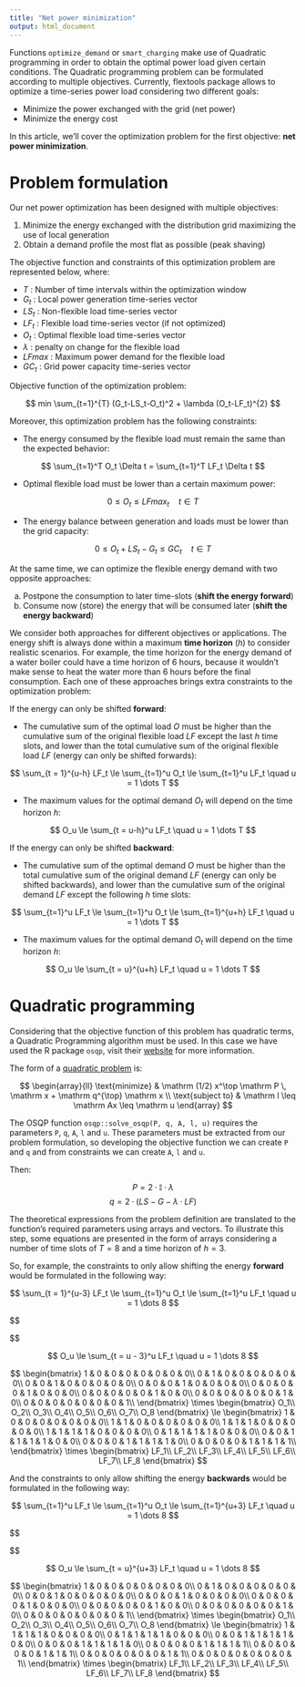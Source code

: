 ```yaml
---
title: "Net power minimization"
output: html_document
---
```


Functions `optimize_demand` or `smart_charging` make use of Quadratic programming in order to obtain the optimal power load given certain conditions. The Quadratic programming problem can be formulated according to multiple objectives. Currently, flextools package allows to optimize a time-series power load considering two different goals:

* Minimize the power exchanged with the grid (net power)
* Minimize the energy cost

In this article, we'll cover the optimization problem for the first objective: **net power minimization**.


# Problem formulation

Our net power optimization has been designed with multiple objectives:

1. Minimize the energy exchanged with the distribution grid maximizing the use of local generation
2. Obtain a demand profile the most flat as possible (peak shaving)
  
The objective function and constraints of this optimization problem are represented below, where:

- $T$ : Number of time intervals within the optimization window
- $G_t$ : Local power generation time-series vector
- $LS_t$ : Non-flexible load time-series vector
- $LF_t$ : Flexible load time-series vector (if not optimized)
- $O_t$ : Optimal flexible load time-series vector
- $\lambda$ : penalty on change for the flexible load
- $LFmax$ : Maximum power demand for the flexible load
- $GC_t$ : Grid power capacity time-series vector

Objective function of the optimization problem:

$$
min \sum_{t=1}^{T} (G_t-LS_t-O_t)^2 + \lambda (O_t-LF_t)^{2}
$$


Moreover, this optimization problem has the following constraints:
  
* The energy consumed by the flexible load must remain the same than the expected behavior:

$$
\sum_{t=1}^T O_t \Delta t = \sum_{t=1}^T LF_t \Delta t
$$

* Optimal flexible load must be lower than a certain maximum power:

$$
0 \le O_t \le LFmax_t \quad t \in T
$$

* The energy balance between generation and loads must be lower than the grid capacity:

$$
0 \le O_t + LS_t - G_t \le GC_t \quad t \in T
$$

At the same time, we can optimize the flexible energy demand with two opposite approaches:

a. Postpone the consumption to later time-slots (**shift the energy forward**)
b. Consume now (store) the energy that will be consumed later (**shift the energy backward**)

We consider both approaches for different objectives or applications. The energy shift is always done within a maximum **time horizon** ($h$) to consider realistic scenarios. For example, the time horizon for the energy demand of a water boiler could have a time horizon of 6 hours, because it wouldn't make sense to heat the water more than 6 hours before the final consumption. Each one of these approaches brings extra constraints to the optimization problem:

If the energy can only be shifted **forward**:

* The cumulative sum of the optimal load $O$ must be higher than the cumulative sum of the original flexible load $LF$ except the last $h$ time slots, and lower than the total cumulative sum of the original flexible load $LF$ (energy can only be shifted forwards):
    
$$
\sum_{t = 1}^{u-h} LF_t \le \sum_{t=1}^u O_t \le \sum_{t=1}^u LF_t \quad u = 1 \dots T
$$

* The maximum values for the optimal demand $O_t$ will depend on the time horizon $h$:

$$
O_u \le \sum_{t = u-h}^u LF_t \quad u = 1 \dots T
$$


If the energy can only be shifted **backward**:

* The cumulative sum of the optimal demand $O$ must be higher than the total cumulative sum of the original demand $LF$ (energy can only be shifted backwards), and lower than the cumulative sum of the original demand $LF$ except the following $h$ time slots:
    
$$
\sum_{t=1}^u LF_t \le \sum_{t=1}^u O_t \le \sum_{t=1}^{u+h} LF_t \quad u = 1 \dots T
$$

* The maximum values for the optimal demand $O_t$ will depend on the time horizon $h$:

$$
O_u \le \sum_{t = u}^{u+h} LF_t \quad u = 1 \dots T
$$


# Quadratic programming
  
Considering that the objective function of this problem has quadratic terms, a Quadratic Programming algorithm must be used. In this case we have used the R package `osqp`, visit their [website](https://osqp.org/) for more information.

The form of a [quadratic problem](https://osqp.org/docs/solver/index.html) is:

$$
  \begin{array}{ll} 
  \text{minimize} & \mathrm (1/2) x^\top \mathrm P \, \mathrm x + \mathrm q^{\top} \mathrm x \\ 
  \text{subject to} & \mathrm l \leq \mathrm Ax \leq \mathrm u
  \end{array}
$$

The OSQP function `osqp::solve_osqp(P, q, A, l, u)` requires the parameters `P`, `q`, `A`, `l` and `u`. These parameters must be extracted from our problem formulation, so developing the objective function we can create `P` and `q` and from constraints we can create `A`, `l` and `u`.

Then:

$$
P = 2 · \mathbb{I} · \lambda
$$
$$
q = 2 · (LS - G - \lambda·LF)
$$


The theoretical expressions from the problem definition are translated to the function's required parameters using arrays and vectors. To illustrate this step, some equations are presented in the form of arrays considering a number of time slots of $T=8$ and a time horizon of $h=3$.

So, for example, the constraints to only allow shifting the energy **forward** would be formulated in the following way:

$$
\sum_{t = 1}^{u-3} LF_t \le \sum_{t=1}^u O_t \le \sum_{t=1}^u LF_t \quad u = 1 \dots 8
$$

$$
\begin{bmatrix}
0 & 0 & 0 & 0 & 0 & 0 & 0 & 0\\
0 & 0 & 0 & 0 & 0 & 0 & 0 & 0\\
0 & 0 & 0 & 0 & 0 & 0 & 0 & 0\\
1 & 0 & 0 & 0 & 0 & 0 & 0 & 0\\
1 & 1 & 0 & 0 & 0 & 0 & 0 & 0\\
1 & 1 & 1 & 0 & 0 & 0 & 0 & 0\\
1 & 1 & 1 & 1 & 0 & 0 & 0 & 0\\
1 & 1 & 1 & 1 & 1 & 0 & 0 & 0\\
\end{bmatrix}
\times
\begin{bmatrix}
LF_1\\
LF_2\\
LF_3\\
LF_4\\
LF_5\\
LF_6\\
LF_7\\
LF_8
\end{bmatrix}

\le

\begin{bmatrix}
1 & 0 & 0 & 0 & 0 & 0 & 0 & 0\\
1 & 1 & 0 & 0 & 0 & 0 & 0 & 0\\
1 & 1 & 1 & 0 & 0 & 0 & 0 & 0\\
1 & 1 & 1 & 1 & 0 & 0 & 0 & 0\\
1 & 1 & 1 & 1 & 1 & 0 & 0 & 0\\
1 & 1 & 1 & 1 & 1 & 1 & 0 & 0\\
1 & 1 & 1 & 1 & 1 & 1 & 1 & 0\\
1 & 1 & 1 & 1 & 1 & 1 & 1 & 1\\
\end{bmatrix}
\times
\begin{bmatrix}
O_1\\
O_2\\
O_3\\
O_4\\
O_5\\
O_6\\
O_7\\
O_8
\end{bmatrix}

\le

\begin{bmatrix}
1 & 0 & 0 & 0 & 0 & 0 & 0 & 0\\
1 & 1 & 0 & 0 & 0 & 0 & 0 & 0\\
1 & 1 & 1 & 0 & 0 & 0 & 0 & 0\\
1 & 1 & 1 & 1 & 0 & 0 & 0 & 0\\
1 & 1 & 1 & 1 & 1 & 0 & 0 & 0\\
1 & 1 & 1 & 1 & 1 & 1 & 0 & 0\\
1 & 1 & 1 & 1 & 1 & 1 & 1 & 0\\
1 & 1 & 1 & 1 & 1 & 1 & 1 & 1\\
\end{bmatrix}
\times
\begin{bmatrix}
LF_1\\
LF_2\\
LF_3\\
LF_4\\
LF_5\\
LF_6\\
LF_7\\
LF_8
\end{bmatrix}
$$

$$
O_u \le \sum_{t = u - 3}^u LF_t \quad u = 1 \dots 8
$$

$$
\begin{bmatrix}
1 & 0 & 0 & 0 & 0 & 0 & 0 & 0\\
0 & 1 & 0 & 0 & 0 & 0 & 0 & 0\\
0 & 0 & 1 & 0 & 0 & 0 & 0 & 0\\
0 & 0 & 0 & 1 & 0 & 0 & 0 & 0\\
0 & 0 & 0 & 0 & 1 & 0 & 0 & 0\\
0 & 0 & 0 & 0 & 0 & 1 & 0 & 0\\
0 & 0 & 0 & 0 & 0 & 0 & 1 & 0\\
0 & 0 & 0 & 0 & 0 & 0 & 0 & 1\\
\end{bmatrix}
\times
\begin{bmatrix}
O_1\\
O_2\\
O_3\\
O_4\\
O_5\\
O_6\\
O_7\\
O_8
\end{bmatrix}
\le
\begin{bmatrix}
1 & 0 & 0 & 0 & 0 & 0 & 0 & 0\\
1 & 1 & 0 & 0 & 0 & 0 & 0 & 0\\
1 & 1 & 1 & 0 & 0 & 0 & 0 & 0\\
1 & 1 & 1 & 1 & 0 & 0 & 0 & 0\\
0 & 1 & 1 & 1 & 1 & 0 & 0 & 0\\
0 & 0 & 1 & 1 & 1 & 1 & 0 & 0\\
0 & 0 & 0 & 1 & 1 & 1 & 1 & 0\\
0 & 0 & 0 & 0 & 1 & 1 & 1 & 1\\
\end{bmatrix}
\times
\begin{bmatrix}
LF_1\\
LF_2\\
LF_3\\
LF_4\\
LF_5\\
LF_6\\
LF_7\\
LF_8
\end{bmatrix}
$$



And the constraints to only allow shifting the energy **backwards** would be formulated in the following way:

$$
\sum_{t=1}^u LF_t \le \sum_{t=1}^u O_t \le \sum_{t=1}^{u+3} LF_t \quad u = 1 \dots 8
$$

$$
\begin{bmatrix}
1 & 0 & 0 & 0 & 0 & 0 & 0 & 0\\
1 & 1 & 0 & 0 & 0 & 0 & 0 & 0\\
1 & 1 & 1 & 0 & 0 & 0 & 0 & 0\\
1 & 1 & 1 & 1 & 0 & 0 & 0 & 0\\
1 & 1 & 1 & 1 & 1 & 0 & 0 & 0\\
1 & 1 & 1 & 1 & 1 & 1 & 0 & 0\\
1 & 1 & 1 & 1 & 1 & 1 & 1 & 0\\
1 & 1 & 1 & 1 & 1 & 1 & 1 & 1\\
\end{bmatrix}
\times
\begin{bmatrix}
LF_1\\
LF_2\\
LF_3\\
LF_4\\
LF_5\\
LF_6\\
LF_7\\
LF_8
\end{bmatrix}

\le

\begin{bmatrix}
1 & 0 & 0 & 0 & 0 & 0 & 0 & 0\\
1 & 1 & 0 & 0 & 0 & 0 & 0 & 0\\
1 & 1 & 1 & 0 & 0 & 0 & 0 & 0\\
1 & 1 & 1 & 1 & 0 & 0 & 0 & 0\\
1 & 1 & 1 & 1 & 1 & 0 & 0 & 0\\
1 & 1 & 1 & 1 & 1 & 1 & 0 & 0\\
1 & 1 & 1 & 1 & 1 & 1 & 1 & 0\\
1 & 1 & 1 & 1 & 1 & 1 & 1 & 1\\
\end{bmatrix}
\times
\begin{bmatrix}
O_1\\
O_2\\
O_3\\
O_4\\
O_5\\
O_6\\
O_7\\
O_8
\end{bmatrix}

\le

\begin{bmatrix}
1 & 1 & 1 & 1 & 0 & 0 & 0 & 0\\
1 & 1 & 1 & 1 & 1 & 0 & 0 & 0\\
1 & 1 & 1 & 1 & 1 & 1 & 0 & 0\\
1 & 1 & 1 & 1 & 1 & 1 & 1 & 0\\
1 & 1 & 1 & 1 & 1 & 1 & 1 & 1\\
1 & 1 & 1 & 1 & 1 & 1 & 1 & 1\\
1 & 1 & 1 & 1 & 1 & 1 & 1 & 1\\
1 & 1 & 1 & 1 & 1 & 1 & 1 & 1\\
\end{bmatrix}
\times
\begin{bmatrix}
LF_1\\
LF_2\\
LF_3\\
LF_4\\
LF_5\\
LF_6\\
LF_7\\
LF_8
\end{bmatrix}
$$



$$
O_u \le \sum_{t = u}^{u+3} LF_t \quad u = 1 \dots 8
$$

$$
\begin{bmatrix}
1 & 0 & 0 & 0 & 0 & 0 & 0 & 0\\
0 & 1 & 0 & 0 & 0 & 0 & 0 & 0\\
0 & 0 & 1 & 0 & 0 & 0 & 0 & 0\\
0 & 0 & 0 & 1 & 0 & 0 & 0 & 0\\
0 & 0 & 0 & 0 & 1 & 0 & 0 & 0\\
0 & 0 & 0 & 0 & 0 & 1 & 0 & 0\\
0 & 0 & 0 & 0 & 0 & 0 & 1 & 0\\
0 & 0 & 0 & 0 & 0 & 0 & 0 & 1\\
\end{bmatrix}
\times
\begin{bmatrix}
O_1\\
O_2\\
O_3\\
O_4\\
O_5\\
O_6\\
O_7\\
O_8
\end{bmatrix}
\le
\begin{bmatrix}
1 & 1 & 1 & 1 & 0 & 0 & 0 & 0\\
0 & 1 & 1 & 1 & 1 & 0 & 0 & 0\\
0 & 0 & 1 & 1 & 1 & 1 & 0 & 0\\
0 & 0 & 0 & 1 & 1 & 1 & 1 & 0\\
0 & 0 & 0 & 0 & 1 & 1 & 1 & 1\\
0 & 0 & 0 & 0 & 0 & 1 & 1 & 1\\
0 & 0 & 0 & 0 & 0 & 0 & 1 & 1\\
0 & 0 & 0 & 0 & 0 & 0 & 0 & 1\\
\end{bmatrix}
\times
\begin{bmatrix}
LF_1\\
LF_2\\
LF_3\\
LF_4\\
LF_5\\
LF_6\\
LF_7\\
LF_8
\end{bmatrix}
$$

